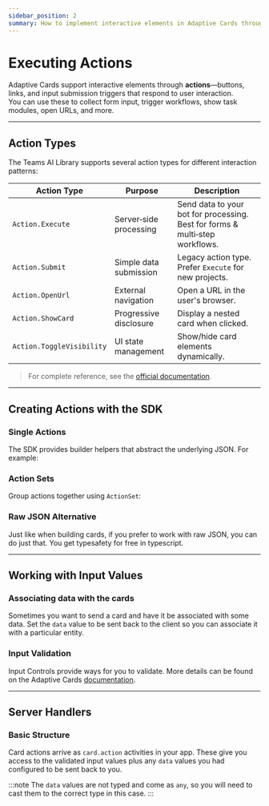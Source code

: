 ```yaml
---
sidebar_position: 2
summary: How to implement interactive elements in Adaptive Cards through actions like buttons, links, and input submission triggers.
---
```



# Executing Actions

Adaptive Cards support interactive elements through **actions**—buttons, links, and input submission triggers that respond to user interaction.  
You can use these to collect form input, trigger workflows, show task modules, open URLs, and more.

---

## Action Types

The Teams AI Library supports several action types for different interaction patterns:

| Action Type               | Purpose                | Description                                                                  |
| ------------------------- | ---------------------- | ---------------------------------------------------------------------------- |
| `Action.Execute`          | Server‑side processing | Send data to your bot for processing. Best for forms & multi‑step workflows. |
| `Action.Submit`           | Simple data submission | Legacy action type. Prefer `Execute` for new projects.                       |
| `Action.OpenUrl`          | External navigation    | Open a URL in the user's browser.                                            |
| `Action.ShowCard`         | Progressive disclosure | Display a nested card when clicked.                                          |
| `Action.ToggleVisibility` | UI state management    | Show/hide card elements dynamically.                                         |

> For complete reference, see the [official documentation](https://adaptivecards.microsoft.com/?topic=Action.Execute).

---

## Creating Actions with the SDK

### Single Actions

The SDK provides builder helpers that abstract the underlying JSON. For example:

<FileCodeBlock
    lang="typescript"
    src="/generated-snippets/ts/index.snippet.single-action.ts"
/>

### Action Sets

Group actions together using `ActionSet`:

<FileCodeBlock
    lang="typescript"
    src="/generated-snippets/ts/index.snippet.multiple-actions-card.ts"
/>

### Raw JSON Alternative

Just like when building cards, if you prefer to work with raw JSON, you can do just that. You get typesafety for free in typescript.

<FileCodeBlock
    lang="typescript"
    src="/generated-snippets/ts/index.snippet.raw-json-action.ts"
/>

---

## Working with Input Values

### Associating data with the cards

Sometimes you want to send a card and have it be associated with some data. Set the `data` value to be sent back to the client so you can associate it with a particular entity.

<FileCodeBlock
    lang="typescript"
    src="/generated-snippets/ts/index.snippet.inputs-included.ts"
/>

### Input Validation

Input Controls provide ways for you to validate. More details can be found on the Adaptive Cards [documentation](https://adaptivecards.microsoft.com/?topic=input-validation).

<FileCodeBlock
    lang="typescript"
    src="/generated-snippets/ts/index.snippet.input-validation.ts"
/>

---

## Server Handlers

### Basic Structure

Card actions arrive as `card.action` activities in your app. These give you access to the validated input values plus any `data` values you had configured to be sent back to you.

<FileCodeBlock
    lang="typescript"
    src="/generated-snippets/ts/index.snippet.message-handler.ts"
/>

:::note
The `data` values are not typed and come as `any`, so you will need to cast them to the correct type in this case.
:::
